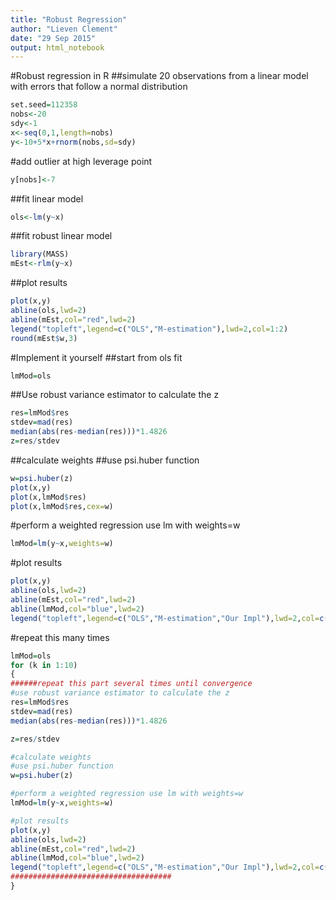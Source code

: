 ```yaml
---
title: "Robust Regression"
author: "Lieven Clement"
date: "29 Sep 2015"
output: html_notebook
---
```

#Robust regression in R
##simulate 20 observations from a linear model with errors that follow a normal distribution
```r
set.seed=112358
nobs<-20
sdy<-1
x<-seq(0,1,length=nobs)
y<-10+5*x+rnorm(nobs,sd=sdy)
```
#add outlier at high leverage point
```r
y[nobs]<-7
```

##fit linear model
```r
ols<-lm(y~x)
```
##fit robust linear model
```r
library(MASS)
mEst<-rlm(y~x)
```

##plot results
```r
plot(x,y)
abline(ols,lwd=2)
abline(mEst,col="red",lwd=2)
legend("topleft",legend=c("OLS","M-estimation"),lwd=2,col=1:2)
round(mEst$w,3)
```

#Implement it yourself
##start from ols fit
```r
lmMod=ols
```

##Use robust variance estimator to calculate the z
```r
res=lmMod$res
stdev=mad(res)
median(abs(res-median(res)))*1.4826
z=res/stdev
```
##calculate weights
##use psi.huber function
```r
w=psi.huber(z)
plot(x,y)
plot(x,lmMod$res)
plot(x,lmMod$res,cex=w)
```
#perform a weighted regression use lm with weights=w
```r
lmMod=lm(y~x,weights=w)
```
#plot results
```r
plot(x,y)
abline(ols,lwd=2)
abline(mEst,col="red",lwd=2)
abline(lmMod,col="blue",lwd=2)
legend("topleft",legend=c("OLS","M-estimation","Our Impl"),lwd=2,col=c("black","red","blue"))
```
#repeat this many times
```r
lmMod=ols
for (k in 1:10)
{
######repeat this part several times until convergence
#use robust variance estimator to calculate the z
res=lmMod$res
stdev=mad(res)
median(abs(res-median(res)))*1.4826

z=res/stdev

#calculate weights
#use psi.huber function
w=psi.huber(z)

#perform a weighted regression use lm with weights=w
lmMod=lm(y~x,weights=w)

#plot results
plot(x,y)
abline(ols,lwd=2)
abline(mEst,col="red",lwd=2)
abline(lmMod,col="blue",lwd=2)
legend("topleft",legend=c("OLS","M-estimation","Our Impl"),lwd=2,col=c("black","red","blue"))
####################################
}
```